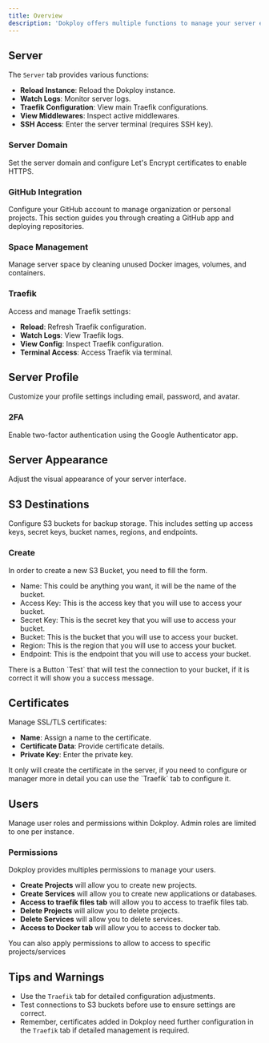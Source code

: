 ```yaml
---
title: Overview
description: 'Dokploy offers multiple functions to manage your server efficiently. These include managing server settings, profiles, appearance, S3 destinations, certificates, and users.'
---
```



## Server

The `Server` tab provides various functions:

- **Reload Instance**: Reload the Dokploy instance.
- **Watch Logs**: Monitor server logs.
- **Traefik Configuration**: View main Traefik configurations.
- **View Middlewares**: Inspect active middlewares.
- **SSH Access**: Enter the server terminal (requires SSH key).


### Server Domain

Set the server domain and configure Let's Encrypt certificates to enable HTTPS.

### GitHub Integration

Configure your GitHub account to manage organization or personal projects. This section guides you through creating a GitHub app and deploying repositories.

### Space Management

Manage server space by cleaning unused Docker images, volumes, and containers.

### Traefik

Access and manage Traefik settings:

- **Reload**: Refresh Traefik configuration.
- **Watch Logs**: View Traefik logs.
- **View Config**: Inspect Traefik configuration.
- **Terminal Access**: Access Traefik via terminal.


## Server Profile

Customize your profile settings including email, password, and avatar.

### 2FA

Enable two-factor authentication using the Google Authenticator app.

## Server Appearance

Adjust the visual appearance of your server interface.

## S3 Destinations

Configure S3 buckets for backup storage. This includes setting up access keys, secret keys, bucket names, regions, and endpoints.

### Create

In order to create a new S3 Bucket, you need to fill the form.

- Name: This could be anything you want, it will be the name of the bucket.
- Access Key: This is the access key that you will use to access your bucket.
- Secret Key: This is the secret key that you will use to access your bucket.
- Bucket: This is the bucket that you will use to access your bucket.
- Region: This is the region that you will use to access your bucket.
- Endpoint: This is the endpoint that you will use to access your bucket.   

<Callout>
 There is a Button `Test` that will test the connection to your bucket, if it is correct it will show you a success message.
</Callout>


## Certificates

Manage SSL/TLS certificates:

- **Name**: Assign a name to the certificate.
- **Certificate Data**: Provide certificate details.
- **Private Key**: Enter the private key.

<Callout>
It only will create the certificate in the server, if you need to configure or manager more in detail you can use the `Traefik` tab to configure it.
</Callout>

## Users

Manage user roles and permissions within Dokploy. Admin roles are limited to one per instance.


### Permissions

Dokploy provides multiples permissions to manage your users.

- **Create Projects** will allow you to create new projects.
- **Create Services** will allow you to create new applications or databases.
- **Access to traefik files tab**  will allow you to access to traefik files tab.
- **Delete Projects** will allow you to delete projects.
- **Delete Services**  will allow you to delete services.
- **Access to Docker tab**  will allow you to access to docker tab.

You can also apply permissions to allow to access to specific projects/services


## Tips and Warnings

- Use the `Traefik` tab for detailed configuration adjustments.
- Test connections to S3 buckets before use to ensure settings are correct.
- Remember, certificates added in Dokploy need further configuration in the `Traefik` tab if detailed management is required.
